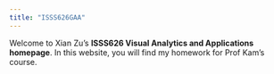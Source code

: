 ```yaml
---
title: "ISSS626GAA"
---
```


Welcome to Xian Zu's **ISSS626 Visual Analytics and Applications homepage**. In this website, you will find my homework for Prof Kam's course.